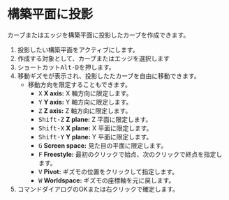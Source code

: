 
# 構築平面に投影

カーブまたはエッジを構築平面に投影したカーブを作成できます。

<Reference shortcut="Alt-D" command="" button="コマンドバー左" />

1. 投影したい構築平面をアクティブにします。
2. 作成する対象として、カーブまたはエッジを選択します
3. ショートカット<kbd>Alt-D</kbd>を押します。
4. 移動ギズモが表示され、投影したたカーブを自由に移動できます。
   - 移動方向を限定することもできます。
      - <kbd>X</kbd> **X axis:** X 軸方向に限定します。
      - <kbd>Y</kbd> **Y axis:** Y 軸方向に限定します。
      - <kbd>Z</kbd> **Z axis:** Z 軸方向に限定します。
     - <kbd>Shift-Z</kbd> **Z plane:** Z 平面に限定します。
     - <kbd>Shift-X</kbd> **X plane:** X 平面に限定します。
     - <kbd>Shift-Y</kbd> **Y plane:** Y 平面に限定します。
     - <kbd>G</kbd> **Screen space:** 見た目の平面に限定します。
     - <kbd>F</kbd> **Freestyle:** 最初のクリックで始点、次のクリックで終点を指定します。
     - <kbd>V</kbd> **Pivot:** ギズモの位置をクリックして指定します。
     - <kbd>W</kbd> **Worldspace:** ギズモの座標軸を元に戻します。
5. コマンドダイアログのOKまたは右クリックで確定します。




